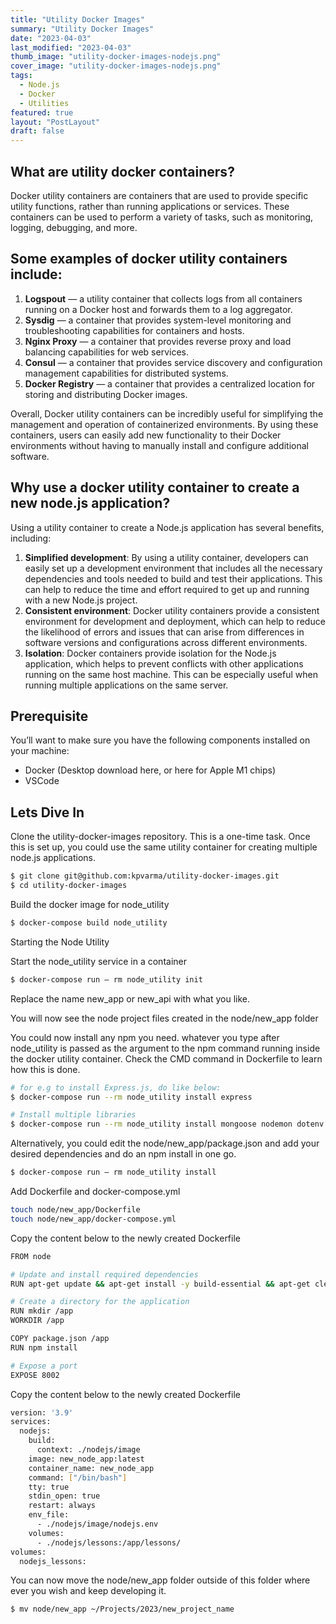 ```yaml
---
title: "Utility Docker Images"
summary: "Utility Docker Images"
date: "2023-04-03"
last_modified: "2023-04-03"
thumb_image: "utility-docker-images-nodejs.png"
cover_image: "utility-docker-images-nodejs.png"
tags:
  - Node.js
  - Docker
  - Utilities
featured: true
layout: "PostLayout"
draft: false
---
```


## What are utility docker containers?

Docker utility containers are containers that are used to provide specific utility functions, rather than running applications or services. These containers can be used to perform a variety of tasks, such as monitoring, logging, debugging, and more.

## Some examples of docker utility containers include:

1. <b>Logspout</b> — a utility container that collects logs from all containers running on a Docker host and forwards them to a log aggregator.
2. <b>Sysdig</b> — a container that provides system-level monitoring and troubleshooting capabilities for containers and hosts.
3. <b>Nginx Proxy</b> — a container that provides reverse proxy and load balancing capabilities for web services.
4. <b>Consul</b> — a container that provides service discovery and configuration management capabilities for distributed systems.
5. <b>Docker Registry</b> — a container that provides a centralized location for storing and distributing Docker images.

Overall, Docker utility containers can be incredibly useful for simplifying the management and operation of containerized environments. By using these containers, users can easily add new functionality to their Docker environments without having to manually install and configure additional software.

## Why use a docker utility container to create a new node.js application?

Using a utility container to create a Node.js application has several benefits, including:

1. <b>Simplified development</b>: By using a utility container, developers can easily set up a development environment that includes all the necessary dependencies and tools needed to build and test their applications. This can help to reduce the time and effort required to get up and running with a new Node.js project.
2. <b>Consistent environment</b>: Docker utility containers provide a consistent environment for development and deployment, which can help to reduce the likelihood of errors and issues that can arise from differences in software versions and configurations across different environments.
3. <b>Isolation</b>: Docker containers provide isolation for the Node.js application, which helps to prevent conflicts with other applications running on the same host machine. This can be especially useful when running multiple applications on the same server.

## Prerequisite

You’ll want to make sure you have the following components installed on your machine:

* Docker (Desktop download here, or here for Apple M1 chips)
* VSCode

## Lets Dive In

Clone the utility-docker-images repository. This is a one-time task. Once this is set up, you could use the same utility container for creating multiple node.js applications.

``` bash
$ git clone git@github.com:kpvarma/utility-docker-images.git
$ cd utility-docker-images
```

Build the docker image for node_utility

``` bash
$ docker-compose build node_utility
```

Starting the Node Utility

Start the node_utility service in a container

``` bash
$ docker-compose run — rm node_utility init
```

Replace the name new_app or new_api with what you like.

You will now see the node project files created in the node/new_app folder

You could now install any npm you need. whatever you type after node_utility is passed as the argument to the npm command running inside the docker utility container. Check the CMD command in Dockerfile to learn how this is done.

``` bash
# for e.g to install Express.js, do like below:
$ docker-compose run --rm node_utility install express

# Install multiple libraries
$ docker-compose run --rm node_utility install mongoose nodemon dotenv
```

Alternatively, you could edit the node/new_app/package.json and add your desired dependencies and do an npm install in one go.

``` bash
$ docker-compose run — rm node_utility install
```

Add Dockerfile and docker-compose.yml

``` bash
touch node/new_app/Dockerfile
touch node/new_app/docker-compose.yml
```

Copy the content below to the newly created Dockerfile

``` bash
FROM node

# Update and install required dependencies
RUN apt-get update && apt-get install -y build-essential && apt-get clean

# Create a directory for the application
RUN mkdir /app
WORKDIR /app

COPY package.json /app
RUN npm install

# Expose a port
EXPOSE 8002
```

Copy the content below to the newly created Dockerfile

``` bash
version: '3.9'
services:
  nodejs:
    build:
      context: ./nodejs/image
    image: new_node_app:latest
    container_name: new_node_app
    command: ["/bin/bash"]
    tty: true
    stdin_open: true
    restart: always
    env_file:
      - ./nodejs/image/nodejs.env
    volumes:
      - ./nodejs/lessons:/app/lessons/
volumes:
  nodejs_lessons:
```

You can now move the node/new_app folder outside of this folder where ever you wish and keep developing it.

``` bash
$ mv node/new_app ~/Projects/2023/new_project_name
```